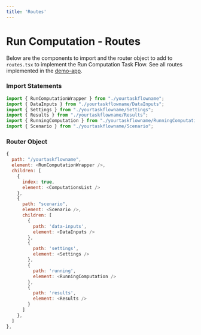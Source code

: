 ```yaml
---
title: 'Routes'
---
```


# Run Computation - Routes

Below are the components to import and the router object to add to `routes.tsx` to implement the Run Computation Task Flow. See all routes implemented in the [demo-app](https://github.com/strudel-science/strudel-kit/blob/main/strudel-demo-app/src/app/routes.tsx).

### Import Statements

```js
import { RunComputationWrapper } from "./yourtaskflowname";
import { DataInputs } from "./yourtaskflowname/DataInputs";
import { Settings } from "./yourtaskflowname/Settings";
import { Results } from "./yourtaskflowname/Results";
import { RunningComputation } from "./yourtaskflowname/RunningComputation";
import { Scenario } from "./yourtaskflowname/Scenario";
```

### Router Object

```js
{
  path: "/yourtaskflowname",
  element: <RunComputationWrapper />,
  children: [
    {
      index: true,
      element: <ComputationsList />
    },
    {
      path: "scenario",
      element: <Scenario />,
      children: [
        {
          path: 'data-inputs',
          element: <DataInputs />
        },
        {
          path: 'settings',
          element: <Settings />
        },
        {
          path: 'running',
          element: <RunningComputation />
        },
        {
          path: 'results',
          element: <Results />
        }
      ]
    },
  ]
},
```
